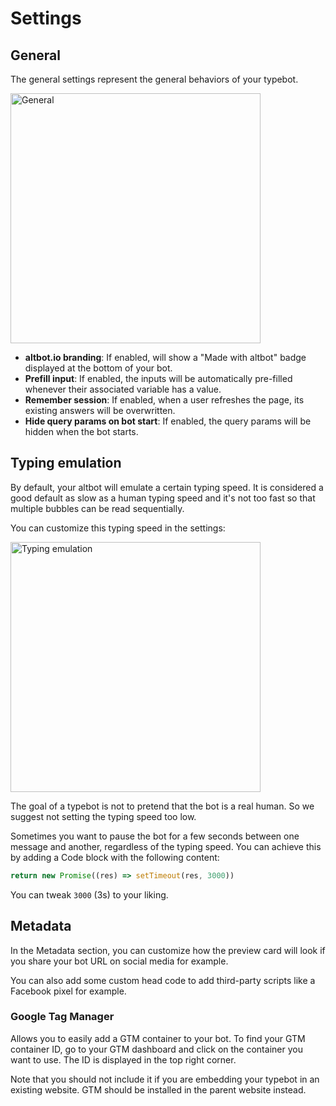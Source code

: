 # Settings

## General

The general settings represent the general behaviors of your typebot.

<img src="/img/settings/general.png" width="400" alt="General" />

- **altbot.io branding**: If enabled, will show a "Made with altbot" badge displayed at the bottom of your bot.
- **Prefill input**: If enabled, the inputs will be automatically pre-filled whenever their associated variable has a value.
- **Remember session**: If enabled, when a user refreshes the page, its existing answers will be overwritten.
- **Hide query params on bot start**: If enabled, the query params will be hidden when the bot starts.

## Typing emulation

By default, your altbot will emulate a certain typing speed. It is considered a good default as slow as a human typing speed and it's not too fast so that multiple bubbles can be read sequentially.

You can customize this typing speed in the settings:

<img
  src="/img/settings/typing-emulation.png"
  width="400"
  alt="Typing emulation"
/>

The goal of a typebot is not to pretend that the bot is a real human. So we suggest not setting the typing speed too low.

Sometimes you want to pause the bot for a few seconds between one message and another, regardless of the typing speed. You can achieve this by adding a Code block with the following content:

```js
return new Promise((res) => setTimeout(res, 3000))
```

You can tweak `3000` (3s) to your liking.

## Metadata

In the Metadata section, you can customize how the preview card will look if you share your bot URL on social media for example.

You can also add some custom head code to add third-party scripts like a Facebook pixel for example.

### Google Tag Manager

Allows you to easily add a GTM container to your bot. To find your GTM container ID, go to your GTM dashboard and click on the container you want to use. The ID is displayed in the top right corner.

Note that you should not include it if you are embedding your typebot in an existing website. GTM should be installed in the parent website instead.
